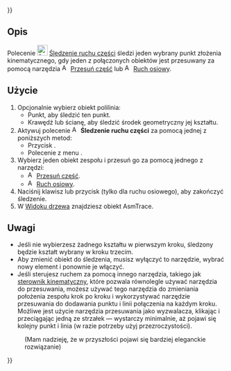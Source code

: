 {{UnfinishedDocu{{#translation:}}}}
<languages/>

{{Docnav/pl
|[[Assembly3_TogglePartVisibility/pl|Przełącz widoczność części]]
|[[Assembly3_AutoRecompute/pl|Automatyczne ponowne przeliczenie]]
|[[Assembly3_Workbench/pl|środowisko pracy Assembly3]]
|IconL=Assembly_TogglePartVisibility.svg‎‎
|IconR=Assembly_AutoRecompute.svg‎‎
|IconC=Assembly3_workbench_icon.svg
}}

{{GuiCommand/pl
|Name=Assembly3 TracePartMove
|Name/pl=Assembly3: Śledź
|Icon=Assembly_Trace.svg‎‎
|MenuLocation=Assembly3 → Śledzenie ruchu części
|Workbenches=[[Assembly3_Workbench/pl|Assembly3]]
}}

<span id="Description"></span>
==Opis==

Polecenie [[Image:Assembly_Trace.svg|24px]] [[Assembly3_TracePartMove/pl|Śledzenie ruchu części]] śledzi jeden wybrany punkt złożenia kinematycznego, gdy jeden z połączonych obiektów jest przesuwany za pomocą narzędzia [[Image:Assembly_Move.svg‎‎|16px]] [[Assembly3_MovePart/pl|Przesuń część]] lub [[Image:Assembly_AxialMove.svg‎‎|16px]] [[Assembly3_AxialMove/pl|Ruch osiowy]].

<span id="Usage"></span>
==Użycie==

# Opcjonalnie wybierz obiekt polilinia:
#* Punkt, aby śledzić ten punkt.
#* Krawędź lub ścianę, aby śledzić środek geometryczny jej kształtu.
# Aktywuj polecenie [[Image:Assembly_Trace.svg|16px]] '''Śledzenie ruchu części''' za pomocą jednej z poniższych metod:
#* Przycisk {{Button|[[Image:Assembly_Trace.svg|16px]] [[Assembly3_TracePartMove/pl|Śledzenie ruchu części]]}}.
#* Polecenie z menu {{MenuCommand|Assembly3 → [[Image:Assembly_Trace.svg|16px]] Śledzenie ruchu części}}.
# Wybierz jeden obiekt zespołu i przesuń go za pomocą jednego z narzędzi:
#* [[Image:Assembly_Move.svg‎‎|16px]] [[Assembly3_MovePart/pl|Przesuń część]].
#* [[Image:Assembly_AxialMove.svg‎‎|16px]] [[Assembly3_AxialMove/pl|Ruch osiowy]].
# Naciśnij klawisz {{KEY|Esc}} lub przycisk {{Button|OK}} (tylko dla ruchu osiowego), aby zakończyć śledzenie.
# W [[Tree_view/pl|Widoku drzewa]] znajdziesz obiekt AsmTrace.

<span id="Notes"></span>
==Uwagi==

* Jeśli nie wybierzesz żadnego kształtu w pierwszym kroku, śledzony będzie kształt wybrany w kroku trzecim.
* Aby zmienić obiekt do śledzenia, musisz wyłączyć to narzędzie, wybrać nowy element i ponownie je włączyć.
* Jeśli sterujesz ruchem za pomocą innego narzędzia, takiego jak [[Tutorial_KinematicController/pl|sterownik kinematyczny]], które pozwala równolegle używać narzędzia do przesuwania, możesz używać tego narzędzia do zmieniania położenia zespołu krok po kroku i wykorzystywać narzędzie przesuwania do dodawania punktu i linii połączenia na każdym kroku. Możliwe jest użycie narzędzia przesuwania jako wyzwalacza, klikając i przeciągając jedną ze strzałek — wystarczy minimalnie, aż pojawi się kolejny punkt i linia (w razie potrzeby użyj przezroczystości).
: (Mam nadzieję, że w przyszłości pojawi się bardziej eleganckie rozwiązanie)


{{Docnav/pl
|[[Assembly3_TogglePartVisibility/pl|Przełącz widoczność części]]
|[[Assembly3_AutoRecompute/pl|Automatyczne ponowne przeliczenie]]
|[[Assembly3_Workbench/pl|środowisko pracy Assembly3]]
|IconL=Assembly_TogglePartVisibility.svg‎‎
|IconR=Assembly_AutoRecompute.svg‎‎
|IconC=Assembly3_workbench_icon.svg
}}

{{Userdocnavi{{#translation:}}}}